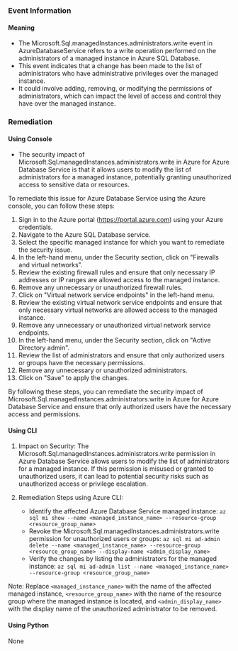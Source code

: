 
### Event Information

#### Meaning

- The Microsoft.Sql.managedInstances.administrators.write event in AzureDatabaseService refers to a write operation performed on the administrators of a managed instance in Azure SQL Database.
- This event indicates that a change has been made to the list of administrators who have administrative privileges over the managed instance.
- It could involve adding, removing, or modifying the permissions of administrators, which can impact the level of access and control they have over the managed instance.

### Remediation

#### Using Console

- The security impact of Microsoft.Sql.managedInstances.administrators.write in Azure for Azure Database Service is that it allows users to modify the list of administrators for a managed instance, potentially granting unauthorized access to sensitive data or resources.

To remediate this issue for Azure Database Service using the Azure console, you can follow these steps:

1. Sign in to the Azure portal (https://portal.azure.com) using your Azure credentials.
2. Navigate to the Azure SQL Database service.
3. Select the specific managed instance for which you want to remediate the security issue.
4. In the left-hand menu, under the Security section, click on "Firewalls and virtual networks".
5. Review the existing firewall rules and ensure that only necessary IP addresses or IP ranges are allowed access to the managed instance.
6. Remove any unnecessary or unauthorized firewall rules.
7. Click on "Virtual network service endpoints" in the left-hand menu.
8. Review the existing virtual network service endpoints and ensure that only necessary virtual networks are allowed access to the managed instance.
9. Remove any unnecessary or unauthorized virtual network service endpoints.
10. In the left-hand menu, under the Security section, click on "Active Directory admin".
11. Review the list of administrators and ensure that only authorized users or groups have the necessary permissions.
12. Remove any unnecessary or unauthorized administrators.
13. Click on "Save" to apply the changes.

By following these steps, you can remediate the security impact of Microsoft.Sql.managedInstances.administrators.write in Azure for Azure Database Service and ensure that only authorized users have the necessary access and permissions.

#### Using CLI

1. Impact on Security: The Microsoft.Sql.managedInstances.administrators.write permission in Azure Database Service allows users to modify the list of administrators for a managed instance. If this permission is misused or granted to unauthorized users, it can lead to potential security risks such as unauthorized access or privilege escalation.

2. Remediation Steps using Azure CLI:
   - Identify the affected Azure Database Service managed instance: `az sql mi show --name <managed_instance_name> --resource-group <resource_group_name>`
   - Revoke the Microsoft.Sql.managedInstances.administrators.write permission for unauthorized users or groups: `az sql mi ad-admin delete --name <managed_instance_name> --resource-group <resource_group_name> --display-name <admin_display_name>`
   - Verify the changes by listing the administrators for the managed instance: `az sql mi ad-admin list --name <managed_instance_name> --resource-group <resource_group_name>`

Note: Replace `<managed_instance_name>` with the name of the affected managed instance, `<resource_group_name>` with the name of the resource group where the managed instance is located, and `<admin_display_name>` with the display name of the unauthorized administrator to be removed.

#### Using Python

None

